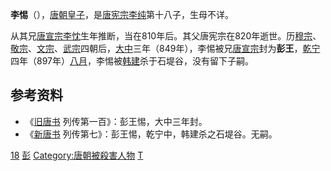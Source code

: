 '''李惕'''（{{bd|810年代|？|897年||catIdx=L}}），[[唐朝|唐朝]][[皇子|皇子]]，是[[唐宪宗|唐宪宗李纯]]第十八子，生母不详。

从其兄[[唐宣宗|唐宣宗李忱]]生年推断，当在810年后。其父唐宪宗在820年逝世。历[[唐穆宗|穆宗]]、[[唐敬宗|敬宗]]、[[唐文宗|文宗]]、[[唐武宗|武宗]]四朝后，[[大中_(唐朝)|大中]]三年（849年），李惕被兄[[唐宣宗|唐宣宗]]封为'''彭王'''，[[乾寧|乾宁]]四年（897年）[[八月|八月]]，李惕被[[韩建|韩建]]杀于石堤谷，没有留下子嗣。

== 参考资料 ==
*《[[旧唐书|旧唐书]] 列传第一百》：彭王惕，大中三年封。
*《[[新唐书|新唐书]] 列传第七》：彭王惕，乾宁中，韩建杀之石堤谷。无嗣。

{{DEFAULTSORT:L}}
[[Category:唐宪宗皇子|18]]
[[Category:唐朝宗室国王|彭]]
[[Category:唐朝被殺害人物|Category:唐朝被殺害人物]]
[[Category:李姓|T]]
